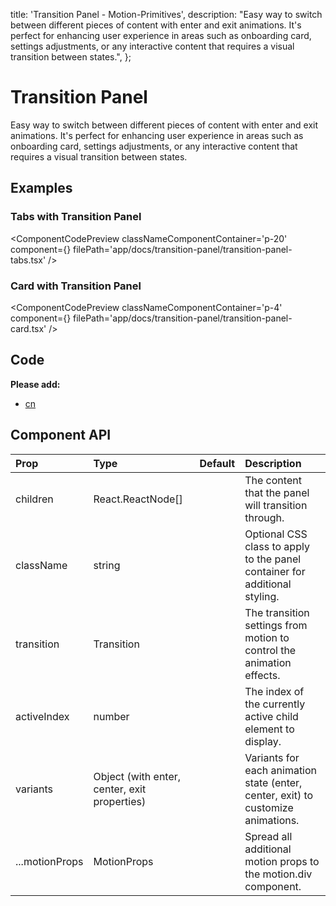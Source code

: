   title: 'Transition Panel - Motion-Primitives',
  description:
    "Easy way to switch between different pieces of content with enter and exit animations. It's perfect for enhancing user experience in areas such as onboarding card, settings adjustments, or any interactive content that requires a visual transition between states.",
};


# Transition Panel

Easy way to switch between different pieces of content with enter and exit animations. It's perfect for enhancing user experience in areas such as onboarding card, settings adjustments, or any interactive content that requires a visual transition between states.

## Examples

### Tabs with Transition Panel

<ComponentCodePreview
  classNameComponentContainer='p-20'
  component={<TabsTransitionPanel />}
  filePath='app/docs/transition-panel/transition-panel-tabs.tsx'
/>

### Card with Transition Panel

<ComponentCodePreview
  classNameComponentContainer='p-4'
  component={<TransitionPanelCard />}
  filePath='app/docs/transition-panel/transition-panel-card.tsx'
/>

## Code

<CodeBlock filePath='components/core/transition-panel.tsx' />

**Please add:**

- [cn](https://github.com/ibelick/motion-primitives/blob/main/lib/utils.ts)

## Component API

| Prop           | Type                                         | Default | Description                                                                      |
| :------------- | :------------------------------------------- | :------ | :------------------------------------------------------------------------------- |
| children       | React.ReactNode[]                            |         | The content that the panel will transition through.                              |
| className      | string                                       |         | Optional CSS class to apply to the panel container for additional styling.       |
| transition     | Transition                                   |         | The transition settings from motion to control the animation effects.            |
| activeIndex    | number                                       |         | The index of the currently active child element to display.                      |
| variants       | Object (with enter, center, exit properties) |         | Variants for each animation state (enter, center, exit) to customize animations. |
| ...motionProps | MotionProps                                  |         | Spread all additional motion props to the motion.div component.                  |
